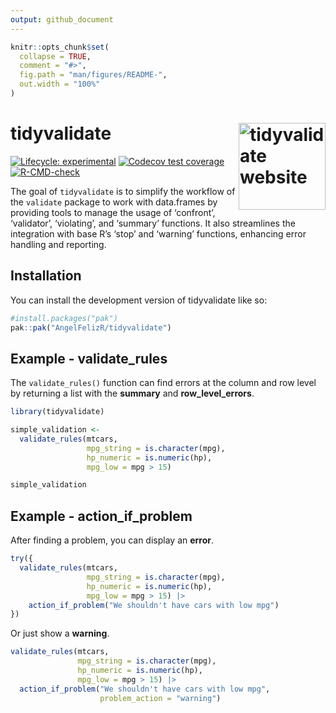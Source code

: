```yaml
---
output: github_document
---
```


<!-- README.md is generated from README.Rmd. Please edit that file -->

```r
knitr::opts_chunk$set(
  collapse = TRUE,
  comment = "#>",
  fig.path = "man/figures/README-",
  out.width = "100%"
)
```

# tidyvalidate <a href="https://angelfelizr.github.io/tidyvalidate/"><img src="man/figures/logo.png" align="right" height="139" alt="tidyvalidate website" /></a>

<!-- badges: start -->
[![Lifecycle: experimental](https://img.shields.io/badge/lifecycle-experimental-orange.svg)](https://lifecycle.r-lib.org/articles/stages.html#experimental)
[![Codecov test coverage](https://codecov.io/gh/AngelFelizR/tidyvalidate/branch/master/graph/badge.svg)](https://app.codecov.io/gh/AngelFelizR/tidyvalidate?branch=master)
[![R-CMD-check](https://github.com/AngelFelizR/tidyvalidate/actions/workflows/R-CMD-check.yaml/badge.svg)](https://github.com/AngelFelizR/tidyvalidate/actions/workflows/R-CMD-check.yaml)
<!-- badges: end -->

The goal of `tidyvalidate` is to simplify the workflow of the `validate` package to work with data.frames by providing tools to manage the usage of 'confront', 'validator', 'violating', and 'summary' functions. It also streamlines the integration with base R's 'stop' and 'warning' functions, enhancing error handling and reporting.

## Installation

You can install the development version of tidyvalidate like so:

``` r
#install.packages("pak")
pak::pak("AngelFelizR/tidyvalidate")
```

## Example - validate_rules

The `validate_rules()` function can find errors at the column and row level by returning a list with the **summary** and **row_level_errors**.

```r
library(tidyvalidate)

simple_validation <-
  validate_rules(mtcars,
                 mpg_string = is.character(mpg),
                 hp_numeric = is.numeric(hp),
                 mpg_low = mpg > 15)

simple_validation
```


## Example - action_if_problem

After finding a problem, you can display an **error**.

```r
try({
  validate_rules(mtcars,
                 mpg_string = is.character(mpg),
                 hp_numeric = is.numeric(hp),
                 mpg_low = mpg > 15) |>
    action_if_problem("We shouldn't have cars with low mpg")
})
```


Or just show a **warning**.

```r
validate_rules(mtcars,
               mpg_string = is.character(mpg),
               hp_numeric = is.numeric(hp),
               mpg_low = mpg > 15) |>
  action_if_problem("We shouldn't have cars with low mpg",
                    problem_action = "warning")
```

